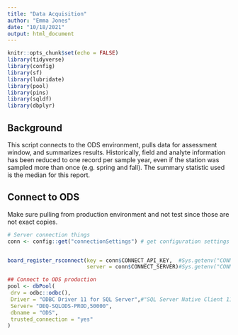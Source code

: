 ```yaml
---
title: "Data Acquisition"
author: "Emma Jones"
date: "10/18/2021"
output: html_document
---
```


```r
knitr::opts_chunk$set(echo = FALSE)
library(tidyverse)
library(config)
library(sf)
library(lubridate)
library(pool)
library(pins)
library(sqldf)
library(dbplyr)

```

## Background

This script connects to the ODS environment, pulls data for assessment window, and summarizes results. Historically, field and analyte information has been reduced to one record per sample year, even if the station was sampled more than once (e.g. spring and fall). The summary statistic used is the median for this report.

## Connect to ODS

Make sure pulling from production environment and not test since those are not exact copies.

```r

# Server connection things
conn <- config::get("connectionSettings") # get configuration settings


board_register_rsconnect(key = conn$CONNECT_API_KEY,  #Sys.getenv("CONNECT_API_KEY"),
                         server = conn$CONNECT_SERVER)#Sys.getenv("CONNECT_SERVER"))

## Connect to ODS production
pool <- dbPool(
 drv = odbc::odbc(),
 Driver = "ODBC Driver 11 for SQL Server",#"SQL Server Native Client 11.0",
 Server= "DEQ-SQLODS-PROD,50000",
 dbname = "ODS",
 trusted_connection = "yes"
)
```

